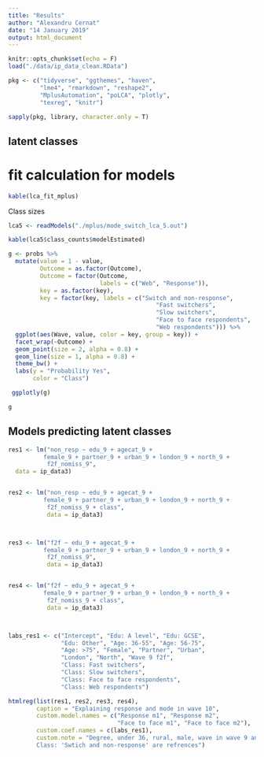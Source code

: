 ```yaml
---
title: "Results"
author: "Alexandru Cernat"
date: "14 January 2019"
output: html_document
---
```


```r
knitr::opts_chunk$set(echo = F)
load("./data/ip_data_clean.RData")

pkg <- c("tidyverse", "ggthemes", "haven",
         "lme4", "rmarkdown", "reshape2",
         "MplusAutomation", "poLCA", "plotly",
         "texreg", "knitr")

sapply(pkg, library, character.only = T)

```

## latent classes

# fit calculation for models
```r

kable(lca_fit_mplus)
```

Class sizes
```r
lca5 <- readModels("./mplus/mode_switch_lca_5.out")

kable(lca5$class_counts$modelEstimated)

```

```r

g <- probs %>%
  mutate(value = 1 - value,
         Outcome = as.factor(Outcome),
         Outcome = factor(Outcome,
                          labels = c("Web", "Response")),
         key = as.factor(key),
         key = factor(key, labels = c("Switch and non-response",
                                          "Fast switchers",
                                          "Slow switchers",
                                          "Face to face respondents",
                                          "Web respondents"))) %>%
  ggplot(aes(Wave, value, color = key, group = key)) +
  facet_wrap(~Outcome) +
  geom_point(size = 2, alpha = 0.8) +
  geom_line(size = 1, alpha = 0.8) +
  theme_bw() +
  labs(y = "Probability Yes",
       color = "Class")

 ggplotly(g)

g

```

## Models predicting latent classes


```r

res1 <- lm("non_resp ~ edu_9 + agecat_9 +
          female_9 + partner_9 + urban_9 + london_9 + north_9 +
           f2f_nomiss_9",
  data = ip_data3)


res2 <- lm("non_resp ~ edu_9 + agecat_9 +
          female_9 + partner_9 + urban_9 + london_9 + north_9 +
           f2f_nomiss_9 + class",
           data = ip_data3)



res3 <- lm("f2f ~ edu_9 + agecat_9 +
          female_9 + partner_9 + urban_9 + london_9 + north_9 +
           f2f_nomiss_9",
           data = ip_data3)


res4 <- lm("f2f ~ edu_9 + agecat_9 +
          female_9 + partner_9 + urban_9 + london_9 + north_9 +
           f2f_nomiss_9 + class",
           data = ip_data3)



labs_res1 <- c("Intercept", "Edu: A level", "Edu: GCSE",
               "Edu: Other", "Age: 36-55", "Age: 56-75",
               "Age: >75", "Female", "Partner", "Urban",
               "London", "North", "Wave 9 f2f",
               "Class: Fast switchers",
               "Class: Slow switchers",
               "Class: Face to face respondents",
               "Class: Web respondents")

htmlreg(list(res1, res2, res3, res4), 
        caption = "Explaining response and mode in wave 10",
        custom.model.names = c("Response m1", "Response m2", 
                               "Face to face m1", "Face to face m2"),
        custom.coef.names = c(labs_res1),
        custom.note = "Degree, under 36, rural, male, wave in wave 9 and
        Class: 'Swtich and non-response' are refrences")

```

